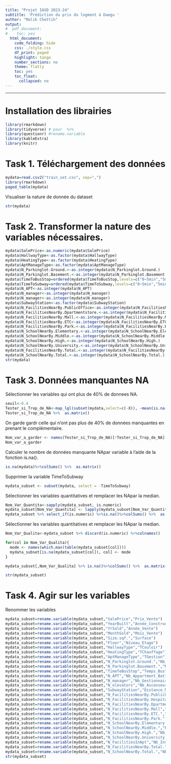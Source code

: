 ```yaml
---
title: "Projet IASD 2023-24"
subtitle: 'Prédiction du prix du logment à Daegu '
author: "Malik Chettih"
output:
#  pdf_document:
#    toc: yes
  html_document:
    code_folding: hide
    css: ./style.css
    df_print: paged
    highlight: tango
    number_sections: no
    theme: flatly
    toc: yes
    toc_float:
      collapsed: no
---
```



---

# Installation des librairies  {.unnumbered}
```r
library(rmarkdown)
library(tidyverse) # pour  %>%
library(questionr) #rename.variable
library(kableExtra)
library(knitr)

```

# Task 1.  Téléchargement des données

```r
mydata=read.csv2("train_set.csv", sep=",")
library(rmarkdown)
paged_table(mydata)
```

Visualiser la nature de donnée du dataset
```r
str(mydata)
```
# Task 2.  Transformer la nature des variables nécessaires.


```r
mydata$SalePrice<-as.numeric(mydata$SalePrice)
mydata$HallwayType<-as.factor(mydata$HallwayType)
mydata$HeatingType<-as.factor(mydata$HeatingType)
mydata$AptManageType<-as.factor(mydata$AptManageType)
mydata$N_Parkinglot.Ground.<-as.integer(mydata$N_Parkinglot.Ground.)
mydata$N_Parkinglot.Basement.<-as.integer(mydata$N_Parkinglot.Basement.)
mydata$TimeToBusStop=ordered(mydata$TimeToBusStop,levels=c("0~5min","5min~10min","10min~15min"))
mydata$TimeToSubway=ordered(mydata$TimeToSubway,levels=c("0~5min","5min~10min","10min~15min","15min~20min","no_bus_stop_nearby"))
mydata$N_APT<-as.integer(mydata$N_APT)
mydata$N_manager<-as.integer(mydata$N_manager)
mydata$N_manager<-as.integer(mydata$N_manager)
mydata$SubwayStation<-as.factor(mydata$SubwayStation)
mydata$N_FacilitiesNearBy.PublicOffice<-as.integer(mydata$N_FacilitiesNearBy.PublicOffice)
mydata$N_FacilitiesNearBy.Dpartmentstore.<-as.integer(mydata$N_FacilitiesNearBy.Dpartmentstore.)
mydata$N_FacilitiesNearBy.Mall.<-as.integer(mydata$N_FacilitiesNearBy.Mall.)
mydata$N_FacilitiesNearBy.ETC<-as.integer(mydata$N_FacilitiesNearBy.ETC)
mydata$N_FacilitiesNearBy.Park.<-as.integer(mydata$N_FacilitiesNearBy.Park.)
mydata$N_SchoolNearBy.Elementary.<-as.integer(mydata$N_SchoolNearBy.Elementary.)
mydata$N_SchoolNearBy.Middle.<-as.integer(mydata$N_SchoolNearBy.Middle.)
mydata$N_SchoolNearBy.High.<-as.integer(mydata$N_SchoolNearBy.High.)
mydata$N_SchoolNearBy.University.<-as.integer(mydata$N_SchoolNearBy.University.)
mydata$N_FacilitiesNearBy.Total.<-as.integer(mydata$N_FacilitiesNearBy.Total.)
mydata$N_SchoolNearBy.Total.<-as.integer(mydata$N_SchoolNearBy.Total.)
str(mydata)
```

# Task 3.  Données manquantes NA

Sélectionner les variables qui ont plus de 40% de donnees NA.
```r
seuil<-0.4
Tester_si_Trop_de_NA<-map_lgl(subset(mydata,select=c(-X)), ~mean(is.na(.x)) >seuil )
Tester_si_Trop_de_NA %>%  as.matrix()
```

On garde gardr celle qui n’ont pas plus de 40% de données manquantes en prenant le complémentaire.
```r
Nom_var_a_garder <- names(Tester_si_Trop_de_NA)[!Tester_si_Trop_de_NA]
Nom_var_a_garder
```

Calculer le nombre de données manquante NApar variable à l’aide de la fonction is.na().
```r
is.na(mydata)%>%colSums() %>%  as.matrix()
```

Supprimer la variable TimeToSubway
```r
mydata_subset <- subset(mydata, select = -TimeToSubway)
```
Sélectionner les variables quantitatives et remplacer les NApar la median.
```r
Nom_Var_Quantita<-sapply(mydata_subset, is.numeric)
mydata_subset[Nom_Var_Quantita] <- lapply(mydata_subset[Nom_Var_Quantita], function(x) ifelse(is.na(x), median(x, na.rm = TRUE), x))
mydata_subset %>% select_if(is.numeric) %>%is.na()%>%colSums() %>%  as.matrix()
```

Sélectionner les variables quantitatives et remplacer les NApar la median.
```r
Nom_Var_Qualita<-mydata_subset %>% discard(is.numeric) %>%colnames()

for(col in Nom_Var_Qualita){
  mode <- names(which.max(table(mydata_subset[col])))
  mydata_subset[is.na(mydata_subset[col]), col] <- mode
}

mydata_subset[,Nom_Var_Qualita] %>% is.na()%>%colSums() %>%  as.matrix()
```

```r
str(mydata_subset)
```

# Task 4.  Agir sur les variables

Renommer les variables
```r

mydata_subset=rename.variable(mydata_subset,"SalePrice","Prix_Vente")
mydata_subset=rename.variable(mydata_subset,"YearBuilt","Année_Construction")
mydata_subset=rename.variable(mydata_subset,"YrSold","Année_Vente")
mydata_subset=rename.variable(mydata_subset,"MonthSold","Mois_Vente")
mydata_subset=rename.variable(mydata_subset,"Size.sqf.","Surface")
mydata_subset=rename.variable(mydata_subset,"Floor","Niveau_Etage")
mydata_subset=rename.variable(mydata_subset,"HallwayType","TCouloir")
mydata_subset=rename.variable(mydata_subset,"HeatingType","TChauffage")
mydata_subset=rename.variable(mydata_subset,"AptManageType","TGestion")
mydata_subset=rename.variable(mydata_subset,"N_Parkinglot.Ground.","Nb_Parking_Surface")
mydata_subset=rename.variable(mydata_subset,"N_Parkinglot.Basement.","Nb_Parking_Sous_Sol")
mydata_subset=rename.variable(mydata_subset,"TimeToBusStop","Temps_Bus")
mydata_subset=rename.variable(mydata_subset,"N_APT","Nb_Appartment_Batiment")
mydata_subset=rename.variable(mydata_subset,"N_manager","Nb_Gestionnaire")
mydata_subset=rename.variable(mydata_subset,"N_elevators","Nb_Ascenseurs")
mydata_subset=rename.variable(mydata_subset,"SubwayStation","Distance_Metro")
mydata_subset=rename.variable(mydata_subset,"N_FacilitiesNearBy.PublicOffice.","Nb_Bureau_Publics")
mydata_subset=rename.variable(mydata_subset,"N_FacilitiesNearBy.Hospital.","Nb_Hopitaux")
mydata_subset=rename.variable(mydata_subset,"N_FacilitiesNearBy.Dpartmentstore.","Nb_Grands_Magasins")
mydata_subset=rename.variable(mydata_subset,"N_FacilitiesNearBy.Mall","Nb_Centre_Commerciaux")
mydata_subset=rename.variable(mydata_subset,"N_FacilitiesNearBy.ETC.","Nb_AUtres_Proximité")
mydata_subset=rename.variable(mydata_subset,"N_FacilitiesNearBy.Park.","Nb_Parcs")
mydata_subset=rename.variable(mydata_subset,"N_SchoolNearBy.Elementary.","Nb_Ecoles_Primaires")
mydata_subset=rename.variable(mydata_subset,"N_SchoolNearBy.Middle.","Nb_Ecoles_Colléges")
mydata_subset=rename.variable(mydata_subset,"N_SchoolNearBy.High.","Nb_Ecoles_Lycée")
mydata_subset=rename.variable(mydata_subset,"N_SchoolNearBy.University.","Nb_Ecoles_Universités")
mydata_subset=rename.variable(mydata_subset,"N_FacilitiesInApt","Nb_Installations")
mydata_subset=rename.variable(mydata_subset,"N_FacilitiesNearBy.Total.","Nb_Total_Proximité")
mydata_subset=rename.variable(mydata_subset,"N_SchoolNearBy.Total.","Nb_Total_Ecoles")
str(mydata_subset)

```

